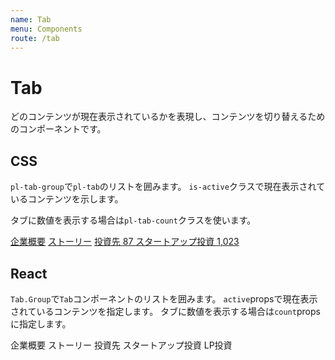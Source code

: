 ```yaml
---
name: Tab
menu: Components
route: /tab
---
```




# Tab

どのコンテンツが現在表示されているかを表現し、コンテンツを切り替えるためのコンポーネントです。

## CSS

`pl-tab-group`で`pl-tab`のリストを囲みます。
`is-active`クラスで現在表示されているコンテンツを示します。

タブに数値を表示する場合は`pl-tab-count`クラスを使います。

<Playground>
  <div className="pl-tab-group">
    <a className="pl-tab is-active" href="#">企業概要</a>
    <a className="pl-tab" href="#">ストーリー</a>
    <a className="pl-tab" href="#">
      投資先
      <span className="pl-tab-count">
        87
      </span>
    </a>
    <a className="pl-tab" href="#">
      スタートアップ投資
      <span className="pl-tab-count">
        1,023
      </span>
    </a>
  </div>
</Playground>

## React

`Tab.Group`で`Tab`コンポーネントのリストを囲みます。
`active`propsで現在表示されているコンテンツを指定します。
タブに数値を表示する場合は`count`propsに指定します。

<Playground>
  <Tab.Group>
    <Tab as="a" href="#">企業概要</Tab>
    <Tab as="a" href="#">ストーリー</Tab>
    <Tab as="a" href="#" count={0}>
      投資先
    </Tab>
    <Tab as="a" href="#" count={1023} active>
      スタートアップ投資
    </Tab>
    <Tab as="a" href="#" count={0}>
      LP投資
    </Tab>
  </Tab.Group>
</Playground>